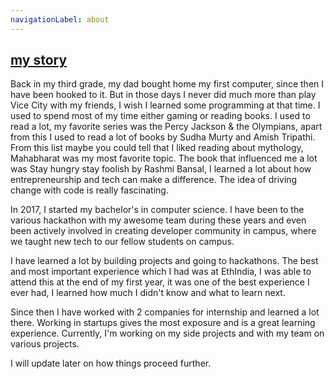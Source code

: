```yaml
---
navigationLabel: about
---
```


## [my story](#my-story)


Back in my third grade, my dad bought home my first computer, since then I have been hooked to it.
But in those days I never did much more than play Vice City with my friends, I wish I learned some
programming at that time. I used to spend most of my time either gaming or reading books. I used to 
read a lot, my favorite series was the Percy Jackson & the Olympians, apart from this I used to read a 
lot of books by Sudha Murty and Amish Tripathi. From this list maybe you could tell that I liked reading 
about mythology, Mahabharat was my most favorite topic. The book that influenced me a lot was Stay hungry 
stay foolish by Rashmi Bansal, I learned a lot about how entrepreneurship and tech can make a 
difference. The idea of driving change with code is really fascinating. 

In 2017, I started my bachelor's in computer science. I have been to the various hackathon with my awesome team during 
these years and even been actively involved in creating developer community in campus, where we taught 
new tech to our fellow students on campus.

I have learned a lot by building projects and going to hackathons. The best and most important experience 
which I had was at EthIndia, I was able to attend this at the end of my first year, it was one of the 
best experience I ever had, I learned how much I didn't know and what to learn next.

Since then I have worked with 2 companies for internship and learned a lot there. Working in startups 
gives the most exposure and is a great learning experience. Currently, I'm working on my side projects and with my team on various projects.  

I will update later on how things proceed further.